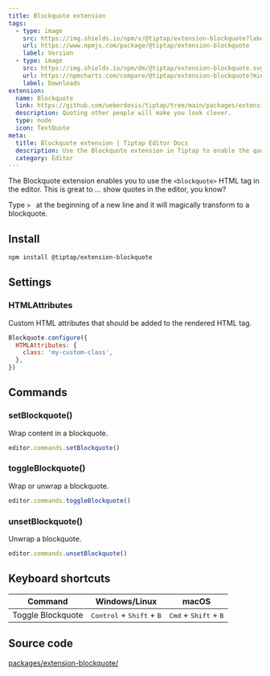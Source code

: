 ```yaml
---
title: Blockquote extension
tags:
  - type: image
    src: https://img.shields.io/npm/v/@tiptap/extension-blockquote?label=version
    url: https://www.npmjs.com/package/@tiptap/extension-blockquote
    label: Version
  - type: image
    src: https://img.shields.io/npm/dm/@tiptap/extension-blockquote.svg
    url: https://npmcharts.com/compare/@tiptap/extension-blockquote?minimal=true
    label: Downloads
extension:
  name: Blockquote
  link: https://github.com/ueberdosis/tiptap/tree/main/packages/extension-blockquote
  description: Quoting other people will make you look clever.
  type: node
  icon: TextQuote
meta:
  title: Blockquote extension | Tiptap Editor Docs
  description: Use the Blockquote extension in Tiptap to enable the quote HTML tag in the editor. Learn more in our docs!
  category: Editor
---
```



The Blockquote extension enables you to use the `<blockquote>` HTML tag in the editor. This is great to … show quotes in the editor, you know?

Type <code>&gt;&nbsp;</code> at the beginning of a new line and it will magically transform to a blockquote.

<CodeDemo path="/Nodes/Blockquote" />

## Install

```bash
npm install @tiptap/extension-blockquote
```

## Settings

### HTMLAttributes

Custom HTML attributes that should be added to the rendered HTML tag.

```js
Blockquote.configure({
  HTMLAttributes: {
    class: 'my-custom-class',
  },
})
```

## Commands

### setBlockquote()

Wrap content in a blockquote.

```js
editor.commands.setBlockquote()
```

### toggleBlockquote()

Wrap or unwrap a blockquote.

```js
editor.commands.toggleBlockquote()
```

### unsetBlockquote()

Unwrap a blockquote.

```js
editor.commands.unsetBlockquote()
```

## Keyboard shortcuts

| Command           | Windows/Linux                                        | macOS                                            |
| ----------------- | ---------------------------------------------------- | ------------------------------------------------ |
| Toggle Blockquote | <kbd>Control</kbd> + <kbd>Shift</kbd> + <kbd>B</kbd> | <kbd>Cmd</kbd> + <kbd>Shift</kbd> + <kbd>B</kbd> |

## Source code

[packages/extension-blockquote/](https://github.com/ueberdosis/tiptap/blob/main/packages/extension-blockquote/)
